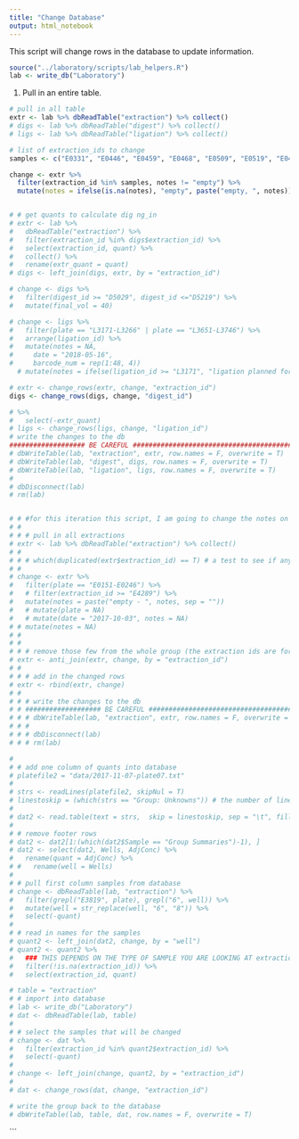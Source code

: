 ```yaml
---
title: "Change Database"
output: html_notebook
---
```


This script will change rows in the database to update information.
```r
source("../laboratory/scripts/lab_helpers.R")
lab <- write_db("Laboratory")
```

1. Pull in an entire table.
```r
# pull in all table
extr <- lab %>% dbReadTable("extraction") %>% collect()
# digs <- lab %>% dbReadTable("digest") %>% collect()
# ligs <- lab %>% dbReadTable("ligation") %>% collect()

# list of extraction_ids to change
samples <- c("E0331", "E0446", "E0459", "E0468", "E0509", "E0519", "E0443", "E0494", "E1331", "E1334", "E1389")

change <- extr %>%
  filter(extraction_id %in% samples, notes != "empty") %>%
  mutate(notes = ifelse(is.na(notes), "empty", paste("empty, ", notes)))


# # get quants to calculate dig ng_in
# extr <- lab %>%
#   dbReadTable("extraction") %>%
#   filter(extraction_id %in% digs$extraction_id) %>%
#   select(extraction_id, quant) %>%
#   collect() %>%
#   rename(extr_quant = quant)
# digs <- left_join(digs, extr, by = "extraction_id")

# change <- digs %>%
#   filter(digest_id >= "D5029", digest_id <="D5219") %>%
#   mutate(final_vol = 40) 

# change <- ligs %>%
#   filter(plate == "L3171-L3266" | plate == "L3651-L3746") %>%
#   arrange(ligation_id) %>% 
#   mutate(notes = NA, 
#     date = "2018-05-16", 
#     barcode_num = rep(1:48, 4))
  # mutate(notes = ifelse(ligation_id >= "L3171", "ligation planned for January 2018", notes))

# extr <- change_rows(extr, change, "extraction_id")
digs <- change_rows(digs, change, "digest_id")

# %>% 
#   select(-extr_quant)
# ligs <- change_rows(ligs, change, "ligation_id")
# write the changes to the db
################### BE CAREFUL ########################################
# dbWriteTable(lab, "extraction", extr, row.names = F, overwrite = T)
# dbWriteTable(lab, "digest", digs, row.names = F, overwrite = T)
# dbWriteTable(lab, "ligation", ligs, row.names = F, overwrite = T)
# 
# dbDisconnect(lab)
# rm(lab)


# # #for this iteration this script, I am going to change the notes on a group of extractions
# # 
# # # pull in all extractions
# extr <- lab %>% dbReadTable("extraction") %>% collect()
# # 
# # # which(duplicated(extr$extraction_id) == T) # a test to see if any extraction ids are duplicated
# # 
# change <- extr %>%
#   filter(plate == "E0151-E0246") %>%
#   # filter(extraction_id >= "E4289") %>%
#   mutate(notes = paste("empty - ", notes, sep = ""))
#   # mutate(plate = NA)
#   # mutate(date = "2017-10-03", notes = NA)
# # mutate(notes = NA)
# # 
# # 
# # # remove those few from the whole group (the extraction ids are for prechange rows)
# extr <- anti_join(extr, change, by = "extraction_id")
# # 
# # # add in the changed rows
# extr <- rbind(extr, change)
# # 
# # # write the changes to the db
# # ################### BE CAREFUL ########################################
# # # dbWriteTable(lab, "extraction", extr, row.names = F, overwrite = T)
# # # 
# # # dbDisconnect(lab)
# # # rm(lab)

# 
# # add one column of quants into database
# platefile2 = "data/2017-11-07-plate07.txt"
# 
# strs <- readLines(platefile2, skipNul = T)
# linestoskip = (which(strs == "Group: Unknowns")) # the number of lines to skip
# 
# dat2 <- read.table(text = strs,  skip = linestoskip, sep = "\t", fill = T, header = T, stringsAsFactors = F)
# 
# # remove footer rows
# dat2 <- dat2[1:(which(dat2$Sample == "Group Summaries")-1), ]
# dat2 <- select(dat2, Wells, AdjConc) %>% 
#   rename(quant = AdjConc) %>% 
# #   rename(well = Wells)
# 
# # pull first column samples from database
# change <- dbReadTable(lab, "extraction") %>%
#   filter(grepl("E3819", plate), grepl("6", well)) %>% 
#   mutate(well = str_replace(well, "6", "8")) %>% 
#   select(-quant)
# 
# # read in names for the samples
# quant2 <- left_join(dat2, change, by = "well")
# quant2 <- quant2 %>%
#   ### THIS DEPENDS ON THE TYPE OF SAMPLE YOU ARE LOOKING AT extraction_id, digest_id, etc) ###
#   filter(!is.na(extraction_id)) %>% 
#   select(extraction_id, quant)

# table = "extraction"
# # import into database
# lab <- write_db("Laboratory")
# dat <- dbReadTable(lab, table)
# 
# # select the samples that will be changed
# change <- dat %>% 
#   filter(extraction_id %in% quant2$extraction_id) %>% 
#   select(-quant)
# 
# change <- left_join(change, quant2, by = "extraction_id")
# 
# dat <- change_rows(dat, change, "extraction_id")

# write the group back to the database
# dbWriteTable(lab, table, dat, row.names = F, overwrite = T)
```


```

